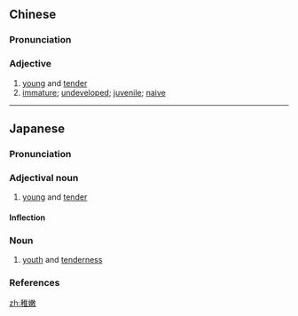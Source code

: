 ==Chinese==
{{zh-forms}}

===Pronunciation===
{{zh-pron
|m=zhìnèn
|c=zi6 nyun6
|cat=a
}}

===Adjective===
{{zh-adj}}

# [[young]] and [[tender]]
# [[immature]]; [[undeveloped]]; [[juvenile]]; [[naive]]

----

==Japanese==
{{ja-kanjitab|ち|どん|yomi=o}}

===Pronunciation===
{{ja-pron|yomi=kanon|ちどん|acc=0|acc_ref=DJR}}

===Adjectival noun===
{{ja-adj|decl=な|ちどん}}

# [[young]] and [[tender]]

====Inflection====
{{ja-na|ちどん}}

===Noun===
{{ja-noun|ちどん}}

# [[youth]] and [[tenderness]]

===References===
<references/>

[[zh:稚嫩]]